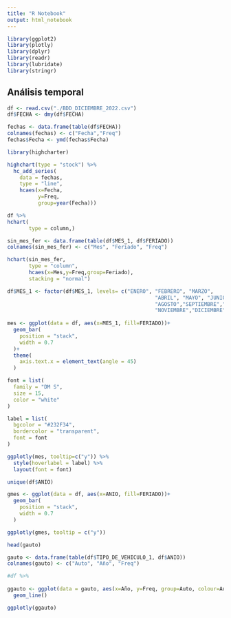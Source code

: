 ```yaml
---
title: "R Notebook"
output: html_notebook
---
```



```r
library(ggplot2)
library(plotly)
library(dplyr)
library(readr)
library(lubridate)
library(stringr)
```


## Análisis temporal

```r
df <- read.csv("./BDD_DICIEMBRE_2022.csv")
df$FECHA <- dmy(df$FECHA)
```
```r
fechas <- data.frame(table(df$FECHA))
colnames(fechas) <- c("Fecha","Freq")
fechas$Fecha <- ymd(fechas$Fecha)

```
```r
library(highcharter)
```


```r
highchart(type = "stock") %>%
  hc_add_series(
    data = fechas, 
    type = "line",
    hcaes(x=Fecha,
          y=Freq,
          group=year(Fecha)))
```

```r
df %>%
hchart( 
       type = column,)
```
```r
sin_mes_fer <- data.frame(table(df$MES_1, df$FERIADO))
colnames(sin_mes_fer) <- c("Mes", "Feriado", "Freq")

hchart(sin_mes_fer, 
       type = "column",
       hcaes(x=Mes,y=Freq,group=Feriado),
       stacking = "normal")
```

```r

df$MES_1 <- factor(df$MES_1, levels= c("ENERO", "FEBRERO", "MARZO",
                                                "ABRIL", "MAYO", "JUNIO", "JULIO",
                                                "AGOSTO","SEPTIEMBRE","OCTUBRE",
                                                "NOVIEMBRE","DICIEMBRE"))
  
mes <- ggplot(data = df, aes(x=MES_1, fill=FERIADO))+
  geom_bar(
    position = "stack",
    width = 0.7
  )+
  theme(
    axis.text.x = element_text(angle = 45)
  )
```

```r
font = list(
  family = "DM S",
  size = 15,
  color = "white"
)

label = list(
  bgcolor = "#232F34",
  bordercolor = "transparent",
  font = font
)

ggplotly(mes, tooltip=c("y")) %>%
  style(hoverlabel = label) %>%
  layout(font = font)
```

```r
unique(df$ANIO)
```


```r
gmes <- ggplot(data = df, aes(x=ANIO, fill=FERIADO))+
  geom_bar(
    position = "stack",
    width = 0.7
  )
```
```r
ggplotly(gmes, tooltip = c("y"))
```

```r
head(gauto)
```

```r
gauto <- data.frame(table(df$TIPO_DE_VEHICULO_1, df$ANIO))
colnames(gauto) <- c("Auto", "Año", "Freq")

#df %>% 
  
ggauto <- ggplot(data = gauto, aes(x=Año, y=Freq, group=Auto, colour=Auto))+
  geom_line()

ggplotly(ggauto)
```

```r

```

